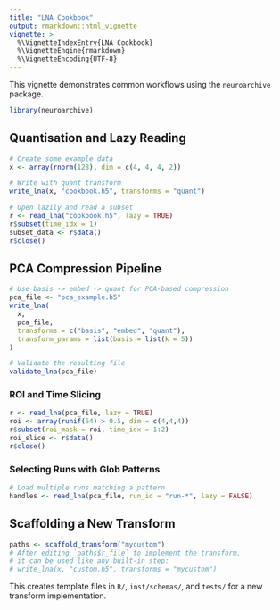 ```yaml
---
title: "LNA Cookbook"
output: rmarkdown::html_vignette
vignette: >
  %\VignetteIndexEntry{LNA Cookbook}
  %\VignetteEngine{rmarkdown}
  %\VignetteEncoding{UTF-8}
---
```


This vignette demonstrates common workflows using the `neuroarchive`
package.

```r
library(neuroarchive)
```

## Quantisation and Lazy Reading

```r
# Create some example data
x <- array(rnorm(128), dim = c(4, 4, 4, 2))

# Write with quant transform
write_lna(x, "cookbook.h5", transforms = "quant")

# Open lazily and read a subset
r <- read_lna("cookbook.h5", lazy = TRUE)
r$subset(time_idx = 1)
subset_data <- r$data()
r$close()
```

## PCA Compression Pipeline

```r
# Use basis -> embed -> quant for PCA-based compression
pca_file <- "pca_example.h5"
write_lna(
  x,
  pca_file,
  transforms = c("basis", "embed", "quant"),
  transform_params = list(basis = list(k = 5))
)

# Validate the resulting file
validate_lna(pca_file)
```

### ROI and Time Slicing

```r
r <- read_lna(pca_file, lazy = TRUE)
roi <- array(runif(64) > 0.5, dim = c(4,4,4))
r$subset(roi_mask = roi, time_idx = 1:2)
roi_slice <- r$data()
r$close()
```

### Selecting Runs with Glob Patterns

```r
# Load multiple runs matching a pattern
handles <- read_lna(pca_file, run_id = "run-*", lazy = FALSE)
```

## Scaffolding a New Transform

```r
paths <- scaffold_transform("mycustom")
# After editing `paths$r_file` to implement the transform,
# it can be used like any built-in step:
# write_lna(x, "custom.h5", transforms = "mycustom")
```

This creates template files in `R/`, `inst/schemas/`, and `tests/` for a
new transform implementation.
